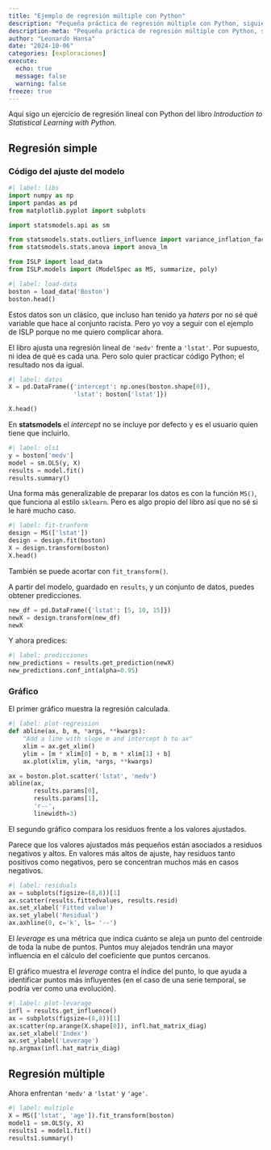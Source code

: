 ```yaml
---
title: "Ejemplo de regresión múltiple con Python"
description: "Pequeña práctica de regresión múltiple con Python, siguiendo ISLP"
description-meta: "Pequeña práctica de regresión múltiple con Python, siguiendo ISLP"
author: "Leonardo Hansa"
date: "2024-10-06"
categories: [exploraciones]
execute: 
  echo: true
  message: false
  warning: false
freeze: true
---
```


Aquí sigo un ejercicio de regresión lineal con Python del libro _Introduction to Statistical Learning with Python._

## Regresión simple

### Código del ajuste del modelo

```python
#| label: libs
import numpy as np
import pandas as pd
from matplotlib.pyplot import subplots

import statsmodels.api as sm

from statsmodels.stats.outliers_influence import variance_inflation_factor as VIF
from statsmodels.stats.anova import anova_lm

from ISLP import load_data
from ISLP.models import (ModelSpec as MS, summarize, poly)
```

```python
#| label: load-data
boston = load_data('Boston')
boston.head()
```

Estos datos son un clásico, que incluso han tenido ya _haters_ por no sé qué variable que hace al conjunto racista. Pero yo voy a seguir con el ejemplo de ISLP porque no me quiero complicar ahora. 

El libro ajusta una regresión lineal de `'medv'` frente a `'lstat'`. Por supuesto, ni idea de qué es cada una. Pero solo quier practicar código Python; el resultado nos da igual. 

```python
#| label: datos
X = pd.DataFrame({'intercept': np.ones(boston.shape[0]),
                  'lstat': boston['lstat']})

X.head()                  
```

En **statsmodels** el _intercept_ no se incluye por defecto y es el usuario quien tiene que incluirlo.

```python
#| label: ols1
y = boston['medv']
model = sm.OLS(y, X)
results = model.fit()
results.summary()
```

Una forma más generalizable de preparar los datos es con la función `MS()`, que funciona al estilo `sklearn`. Pero es algo propio del libro así que no sé si le haré mucho caso.

```python
#| label: fit-tranform
design = MS(['lstat'])
design = design.fit(boston)
X = design.transform(boston)
X.head()
```

También se puede acortar con `fit_transform()`.

A partir del modelo, guardado en `results`, y un conjunto de datos, puedes obtener predicciones.

```python
new_df = pd.DataFrame({'lstat': [5, 10, 15]})
newX = design.transform(new_df)
newX
```

Y ahora predices:

```python
#| label: predicciones
new_predictions = results.get_prediction(newX)
new_predictions.conf_int(alpha=0.95)
```

### Gráfico

El primer gráfico muestra la regresión calculada.

```python
#| label: plot-regression
def abline(ax, b, m, *args, **kwargs):
    "Add a line with slope m and intercept b to ax"
    xlim = ax.get_xlim()
    ylim = [m * xlim[0] + b, m * xlim[1] + b]
    ax.plot(xlim, ylim, *args, **kwargs)

ax = boston.plot.scatter('lstat', 'medv')
abline(ax, 
       results.params[0],
       results.params[1], 
       'r--', 
       linewidth=3)
```

El segundo gráfico compara los residuos frente a los valores ajustados. 

Parece que los valores ajustados más pequeños están asociados a residuos negativos y altos.
En valores más altos de ajuste, hay residuos tanto positivos como negativos, pero se concentran muchos más en casos negativos.

```python
#| label: residuals
ax = subplots(figsize=(8,8))[1]
ax.scatter(results.fittedvalues, results.resid)
ax.set_xlabel('Fitted value')
ax.set_ylabel('Residual')
ax.axhline(0, c='k', ls= '--')
```

El _leverage_ es una métrica que indica cuánto se aleja un punto del centroide de toda la nube de puntos. Puntos muy alejados tendrán una mayor influencia en el cálculo del coeficiente que puntos cercanos. 

El gráfico muestra el _leverage_ contra el índice del punto, lo que ayuda a identificar puntos más influyentes (en el caso de una serie temporal, se podría ver como una evolución).

```python
#| label: plot-levarage
infl = results.get_influence()
ax = subplots(figsize=(8,8))[1]
ax.scatter(np.arange(X.shape[0]), infl.hat_matrix_diag)
ax.set_xlabel('Index')
ax.set_ylabel('Leverage')
np.argmax(infl.hat_matrix_diag)
```

## Regresión múltiple

Ahora enfrentan `'medv'` a `'lstat'` y `'age'`.


```python
#| label: multiple
X = MS(['lstat', 'age']).fit_transform(boston)
model1 = sm.OLS(y, X)
results1 = model1.fit()
results1.summary()
```